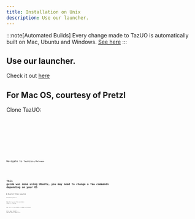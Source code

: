 ```yaml
---
title: Installation on Unix
description: Use our launcher.
---
```




:::note[Automated Builds]
Every change made to TazUO is automatically built on Mac, Ubuntu and Windows. [See here](https://github.com/bittiez/TazUO/actions)
:::


## Use our launcher.
Check it out [here](https://github.com/bittiez/TUO-Launcher/releases/latest)

## For Mac OS, courtesy of Pretzl   

Clone TazUO:

<Code code='git config --global url."https://".insteadOf git://' lang="bash" />

<Code code="git clone https://github.com/bittiez/TazUO.git --recursive" lang="bash" />

<Code code="cd TazUO/" lang="bash" />

<Code code="nuget restore" lang="bash" />

<Code code="dotnet publish -c Release" lang="bash" />

Navigate to `TazUO/bin/Release`

<Code code="chmod +x ClassicUO" lang="bash" />

<Code code="./ClassicUO" lang="bash" />

## This guide was done using Ubuntu, you may need to change a few commands depending on your OS

<details><summary>Build from source</summary>

<Code code="sudo apt install git" lang="bash" title="Install git" />

<Code code="mkdir TazUO && cd TazUO" lang="bash" title="Create and enter TazUO folder" />

For the next step you may have issues if you don't run this first: <Code code='git config --global url.https://.insteadOf git://' lang="bash" />, but you can try without it if you'd like.  

<Code code="git clone https://github.com/bittiez/TazUO.git . --recursive" lang="bash" title="Clone TazUO into current folder" />  


`sudo apt install dotnet-sdk-8.0` <-- Install dotnet  

`sudo apt install zlib1g-dev` <-- Install Zlib  

`dotnet publish src/ClassicUO.Client/ClassicUO.Client.csproj -c Release -o ../../bin/dist`  

</details>

<details><summary>Download prebuilt</summary>

Download the latest zip [here](https://github.com/bittiez/TazUO/releases/latest).

Extract wherever you'd like.

</details>

Make the `ClassicUO` file executable.  (`chmod +x ./Classicuo`

Run that file via double clicking or terminal.  

Error about libsdl? -> `sudo apt install libsdl2-2.0-0`